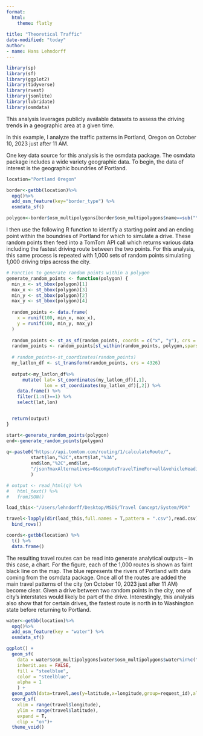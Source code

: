 ```yaml
---
format:
  html:
    theme: flatly
    
title: "Theoretical Traffic"
date-modified: "today"
author:
- name: Hans Lehndorff
---
```


```r
library(sp)
library(sf)
library(ggplot2)
library(tidyverse)
library(rvest)
library(jsonlite)
library(lubridate)
library(osmdata)

```

This analysis leverages publicly available datasets to assess the driving trends in a geographic area at a given time. 

In this example, I analyze the traffic patterns in Portland, Oregon on October 10, 2023 just after 11 AM. 

One key data source for this analysis is the osmdata package. The osmdata package includes a wide variety geographic data. To begin, the data of interest is the geographic boundries of Portland. 

```r

location="Portland Oregon"

border<-getbb(location)%>%
  opq()%>%
  add_osm_feature(key="border_type") %>%
  osmdata_sf()

polygon<-border$osm_multipolygons[border$osm_multipolygons$name==sub("\\s+\\w+", "", location),]

```

I then use the following R function to identify a starting point and an ending point within the boundries of Portland for which to simulate a drive. These random points then feed into a TomTom API call which returns various data including the fastest driving route between the two points. For this analysis, this same process is repeated with 1,000 sets of random points simulating 1,000 driving trips across the city.

```r
# Function to generate random points within a polygon
generate_random_points <- function(polygon) {
  min_x <- st_bbox(polygon)[1]
  max_x <- st_bbox(polygon)[3]
  min_y <- st_bbox(polygon)[2]
  max_y <- st_bbox(polygon)[4]
  
  random_points <- data.frame(
    x = runif(100, min_x, max_x),
    y = runif(100, min_y, max_y)
  )
  
  random_points <- st_as_sf(random_points, coords = c("x", "y"), crs = st_crs(polygon))
  random_points <- random_points[st_within(random_points, polygon,sparse = F),]
  
  # random_points<-st_coordinates(random_points)
  my_latlon_df <- st_transform(random_points, crs = 4326) 
  
  output<-my_latlon_df%>%
      mutate( lat= st_coordinates(my_latlon_df)[,1],
              lon = st_coordinates(my_latlon_df)[,2]) %>% 
    data.frame() %>% 
    filter(1:n()==1) %>% 
    select(lat,lon)


  return(output)
}

start<-generate_random_points(polygon)
end<-generate_random_points(polygon)
  
q<-paste0("https://api.tomtom.com/routing/1/calculateRoute/",
         start$lon,"%2C",start$lat,"%3A",
         end$lon,"%2C",end$lat,
         "/json?maxAlternatives=0&computeTravelTimeFor=all&vehicleHeading=270&departAt=now&routeType=fastest&traffic=true&travelMode=car&key=","YOUR_KEY_HERE"
         )

# output <- read_html(q) %>% 
#   html_text() %>% 
#   fromJSON()

```

```r
load_this<-"/Users/lehndorff/Desktop/MSDS/Travel Concept/System/PDX"

travel<-lapply(dir(load_this,full.names = T,pattern = ".csv"),read.csv) %>% 
  bind_rows()

coords<-getbb(location) %>% 
  t() %>% 
  data.frame()
```

The resulting travel routes can be read into generate analytical outputs -- in this case, a chart. For the figure, each of the 1,000 routes is shown as faint black line on the map. The blue represents the rivers of Portland with data coming from the osmdata package. Once all of the routes are added the main travel patterns of the city (on October 10, 2023 just after 11 AM) become clear. Given a drive between two random points in the city, one of city's interstates would likely be part of the drive. Interestingly, this analysis also show that for certain drives, the fastest route is north in to Washington state before returning to Portland.

```r
water<-getbb(location)%>%
  opq()%>%
  add_osm_feature(key = "water") %>%
  osmdata_sf()

ggplot() +
  geom_sf(
    data = water$osm_multipolygons[water$osm_multipolygons$water%in%c("river"),],
    inherit.aes = FALSE,
    fill = "steelblue",
    color = "steelblue",
    alpha = 1
    ) +
  geom_path(data=travel,aes(y=latitude,x=longitude,group=request_id),alpha=10/n_distinct(travel$request_id),color="black")+
  coord_sf(
    xlim = range(travel$longitude),
    ylim = range(travel$latitude),
    expand = T,
    clip = "on")+
  theme_void()

```
